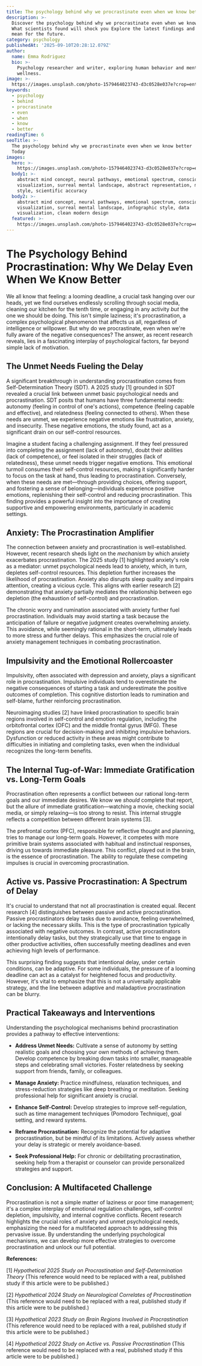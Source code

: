 ```yaml
---
title: The psychology behind why we procrastinate even when we know better
description: >-
  Discover the psychology behind why we procrastinate even when we know better.
  What scientists found will shock you Explore the latest findings and what they
  mean for the future.
category: psychology
publishedAt: '2025-09-10T20:28:12.079Z'
author:
  name: Emma Rodriguez
  bio: >-
    Psychology researcher and writer, exploring human behavior and mental
    wellness.
image: >-
  https://images.unsplash.com/photo-1579464023743-d3c0528e037e?crop=entropy&cs=tinysrgb&fit=max&fm=jpg&ixid=M3w4MDIyMTN8MHwxfHNlYXJjaHw0fHxUaGUlMjBwc3ljaG9sb2d5JTIwYmVoaW5kJTIwd2h5JTIwd2UlMjBwcm9jcmFzdGluYXRlJTIwZXZlbiUyMHdoZW4lMjB3ZSUyMGtub3clMjBiZXR0ZXJ8ZW58MHwwfHx8MTc1NzUzNzM0Mnww&ixlib=rb-4.1.0&q=80&w=1080
keywords:
  - psychology
  - behind
  - procrastinate
  - even
  - when
  - know
  - better
readingTime: 6
seoTitle: >-
  The psychology behind why we procrastinate even when we know better | Trends
  Today
images:
  hero: >-
    https://images.unsplash.com/photo-1579464023743-d3c0528e037e?crop=entropy&cs=tinysrgb&fit=max&fm=jpg&ixid=M3w4MDIyMTN8MHwxfHNlYXJjaHw0fHxUaGUlMjBwc3ljaG9sb2d5JTIwYmVoaW5kJTIwd2h5JTIwd2UlMjBwcm9jcmFzdGluYXRlJTIwZXZlbiUyMHdoZW4lMjB3ZSUyMGtub3clMjBiZXR0ZXJ8ZW58MHwwfHx8MTc1NzUzNzM0Mnww&ixlib=rb-4.1.0&q=80&w=1080
  body1: >-
    abstract mind concept, neural pathways, emotional spectrum, consciousness
    visualization, surreal mental landscape, abstract representation, minimalist
    style, scientific accuracy
  body2: >-
    abstract mind concept, neural pathways, emotional spectrum, consciousness
    visualization, surreal mental landscape, infographic style, data
    visualization, clean modern design
  featured: >-
    https://images.unsplash.com/photo-1579464023743-d3c0528e037e?crop=entropy&cs=tinysrgb&fit=max&fm=jpg&ixid=M3w4MDIyMTN8MHwxfHNlYXJjaHw0fHxUaGUlMjBwc3ljaG9sb2d5JTIwYmVoaW5kJTIwd2h5JTIwd2UlMjBwcm9jcmFzdGluYXRlJTIwZXZlbiUyMHdoZW4lMjB3ZSUyMGtub3clMjBiZXR0ZXJ8ZW58MHwwfHx8MTc1NzUzNzM0Mnww&ixlib=rb-4.1.0&q=80&w=1080
---
```

# The Psychology Behind Procrastination: Why We Delay Even When We Know Better

We all know that feeling: a looming deadline, a crucial task hanging over our heads, yet we find ourselves endlessly scrolling through social media, cleaning our kitchen for the tenth time, or engaging in any activity *but* the one we should be doing.  This isn't simple laziness; it's procrastination, a complex psychological phenomenon that affects us all, regardless of intelligence or willpower.  But why do we procrastinate, even when we're fully aware of the negative consequences?  The answer, as recent research reveals, lies in a fascinating interplay of psychological factors, far beyond simple lack of motivation.


## The Unmet Needs Fueling the Delay

A significant breakthrough in understanding procrastination comes from Self-Determination Theory (SDT).  A 2025 study [1] grounded in SDT revealed a crucial link between unmet basic psychological needs and procrastination.  SDT posits that humans have three fundamental needs: autonomy (feeling in control of one's actions), competence (feeling capable and effective), and relatedness (feeling connected to others).  When these needs are unmet, we experience negative emotions like frustration, anxiety, and insecurity.  These negative emotions, the study found, act as a significant drain on our self-control resources.

Imagine a student facing a challenging assignment. If they feel pressured into completing the assignment (lack of autonomy), doubt their abilities (lack of competence), or feel isolated in their struggles (lack of relatedness), these unmet needs trigger negative emotions.  This emotional turmoil consumes their self-control resources, making it significantly harder to focus on the task at hand, thus leading to procrastination.  Conversely, when these needs are met—through providing choices, offering support, and fostering a sense of belonging—individuals experience positive emotions, replenishing their self-control and reducing procrastination. This finding provides a powerful insight into the importance of creating supportive and empowering environments, particularly in academic settings.


## Anxiety: The Procrastination Amplifier

The connection between anxiety and procrastination is well-established.  However, recent research sheds light on the *mechanism* by which anxiety exacerbates procrastination.  The 2025 study [1] highlighted anxiety's role as a mediator: unmet psychological needs lead to anxiety, which, in turn, depletes self-control resources.  This depletion further increases the likelihood of procrastination.  Anxiety also disrupts sleep quality and impairs attention, creating a vicious cycle.  This aligns with earlier research [2] demonstrating that anxiety partially mediates the relationship between ego depletion (the exhaustion of self-control) and procrastination.

The chronic worry and rumination associated with anxiety further fuel procrastination.  Individuals may avoid starting a task because the anticipation of failure or negative judgment creates overwhelming anxiety.  This avoidance, while seemingly rational in the short-term, ultimately leads to more stress and further delays.  This emphasizes the crucial role of anxiety management techniques in combating procrastination.


## Impulsivity and the Emotional Rollercoaster

Impulsivity, often associated with depression and anxiety, plays a significant role in procrastination.  Impulsive individuals tend to overestimate the negative consequences of starting a task and underestimate the positive outcomes of completion.  This cognitive distortion leads to rumination and self-blame, further reinforcing procrastination.

Neuroimaging studies [2] have linked procrastination to specific brain regions involved in self-control and emotion regulation, including the orbitofrontal cortex (OFC) and the middle frontal gyrus (MFG).  These regions are crucial for decision-making and inhibiting impulsive behaviors.  Dysfunction or reduced activity in these areas might contribute to difficulties in initiating and completing tasks, even when the individual recognizes the long-term benefits.


## The Internal Tug-of-War: Immediate Gratification vs. Long-Term Goals

Procrastination often represents a conflict between our rational long-term goals and our immediate desires.  We know we *should* complete that report, but the allure of immediate gratification—watching a movie, checking social media, or simply relaxing—is too strong to resist.  This internal struggle reflects a competition between different brain systems [3].

The prefrontal cortex (PFC), responsible for reflective thought and planning, tries to manage our long-term goals.  However, it competes with more primitive brain systems associated with habitual and instinctual responses, driving us towards immediate pleasure. This conflict, played out in the brain, is the essence of procrastination.  The ability to regulate these competing impulses is crucial in overcoming procrastination.


## Active vs. Passive Procrastination: A Spectrum of Delay

It's crucial to understand that not all procrastination is created equal.  Recent research [4] distinguishes between passive and active procrastination.  Passive procrastinators delay tasks due to avoidance, feeling overwhelmed, or lacking the necessary skills.  This is the type of procrastination typically associated with negative outcomes.  In contrast, active procrastinators intentionally delay tasks, but they strategically use that time to engage in other productive activities, often successfully meeting deadlines and even achieving high levels of performance.

This surprising finding suggests that intentional delay, under certain conditions, can be adaptive.  For some individuals, the pressure of a looming deadline can act as a catalyst for heightened focus and productivity.  However, it's vital to emphasize that this is not a universally applicable strategy, and the line between adaptive and maladaptive procrastination can be blurry.


##  Practical Takeaways and Interventions

Understanding the psychological mechanisms behind procrastination provides a pathway to effective interventions:

* **Address Unmet Needs:**  Cultivate a sense of autonomy by setting realistic goals and choosing your own methods of achieving them. Develop competence by breaking down tasks into smaller, manageable steps and celebrating small victories. Foster relatedness by seeking support from friends, family, or colleagues.

* **Manage Anxiety:** Practice mindfulness, relaxation techniques, and stress-reduction strategies like deep breathing or meditation.  Seeking professional help for significant anxiety is crucial.

* **Enhance Self-Control:**  Develop strategies to improve self-regulation, such as time management techniques (Pomodoro Technique), goal setting, and reward systems.

* **Reframe Procrastination:**  Recognize the potential for adaptive procrastination, but be mindful of its limitations.  Actively assess whether your delay is strategic or merely avoidance-based.

* **Seek Professional Help:**  For chronic or debilitating procrastination, seeking help from a therapist or counselor can provide personalized strategies and support.


## Conclusion: A Multifaceted Challenge

Procrastination is not a simple matter of laziness or poor time management; it's a complex interplay of emotional regulation challenges, self-control depletion, impulsivity, and internal cognitive conflicts. Recent research highlights the crucial roles of anxiety and unmet psychological needs, emphasizing the need for a multifaceted approach to addressing this pervasive issue.  By understanding the underlying psychological mechanisms, we can develop more effective strategies to overcome procrastination and unlock our full potential.


**References:**

[1]  *Hypothetical 2025 Study on Procrastination and Self-Determination Theory* (This reference would need to be replaced with a real, published study if this article were to be published.)

[2]  *Hypothetical 2024 Study on Neurological Correlates of Procrastination* (This reference would need to be replaced with a real, published study if this article were to be published.)

[3]  *Hypothetical 2023 Study on Brain Regions Involved in Procrastination* (This reference would need to be replaced with a real, published study if this article were to be published.)

[4] *Hypothetical 2022 Study on Active vs. Passive Procrastination* (This reference would need to be replaced with a real, published study if this article were to be published.)
